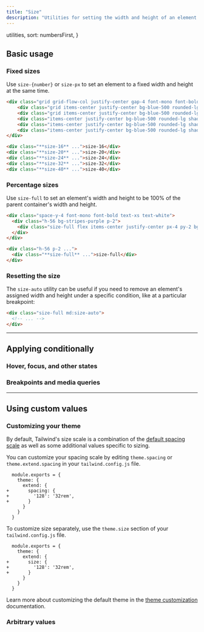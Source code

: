 ```yaml
---
title: "Size"
description: "Utilities for setting the width and height of an element at the same time."
---
```



  utilities,
  sort: numbersFirst,
}

## Basic usage

### Fixed sizes

Use `size-{number}` or `size-px` to set an element to a fixed width and height at the same time.

```html {{ example: true }}
<div class="grid grid-flow-col justify-center gap-4 font-mono font-bold text-xs text-center text-white">
    <div class="grid items-center justify-center bg-blue-500 rounded-lg shadow-lg size-16">size-16</div>
    <div class="grid items-center justify-center bg-blue-500 rounded-lg shadow-lg size-20">size-20</div>
    <div class="items-center justify-center bg-blue-500 rounded-lg shadow-lg size-24 grid">size-24</div>
    <div class="items-center justify-center bg-blue-500 rounded-lg shadow-lg size-32 hidden sm:grid">size-32</div>
    <div class="items-center justify-center bg-blue-500 rounded-lg shadow-lg size-40 hidden md:grid">size-40</div>
</div>
```

```html
<div class="**size-16** ...">size-16</div>
<div class="**size-20** ...">size-20</div>
<div class="**size-24** ...">size-24</div>
<div class="**size-32** ...">size-32</div>
<div class="**size-40** ...">size-40</div>
```

### Percentage sizes

Use `size-full` to set an element's width and height to be 100% of the parent container's width and height.

```html {{ example: true }}
<div class="space-y-4 font-mono font-bold text-xs text-white">
  <div class="h-56 bg-stripes-purple p-2">
    <div class="size-full flex items-center justify-center px-4 py-2 bg-violet-500 rounded-lg shadow-lg">size-full</div>
  </div>
</div>
```

```html
<div class="h-56 p-2 ...">
  <div class="**size-full** ...">size-full</div>
</div>
```

### Resetting the size

The `size-auto` utility can be useful if you need to remove an element's assigned width and height under a specific condition, like at a particular breakpoint:

```html
<div class="size-full md:size-auto">
  <!-- ... -->
</div>
```

---

## <Heading ignore>Applying conditionally</Heading>

### <Heading ignore>Hover, focus, and other states</Heading>

<HoverFocusAndOtherStates defaultClass="size-48" featuredClass="size-full" />

### <Heading ignore>Breakpoints and media queries</Heading>

<BreakpointsAndMediaQueries defaultClass="size-48" featuredClass="size-full" />

---

## Using custom values

### Customizing your theme

By default, Tailwind's size scale is a combination of the [default spacing scale](/docs/customizing-spacing#default-spacing-scale) as well as some additional values specific to sizing.

You can customize your spacing scale by editing `theme.spacing` or `theme.extend.spacing` in your `tailwind.config.js` file.

```diff-js {{ filename: 'tailwind.config.js' }}
  module.exports = {
    theme: {
      extend: {
+       spacing: {
+         '128': '32rem',
+       }
      }
    }
  }
```

To customize size separately, use the `theme.size` section of your `tailwind.config.js` file.

```diff-js {{ filename: 'tailwind.config.js' }}
  module.exports = {
    theme: {
      extend: {
+       size: {
+         '128': '32rem',
+       }
      }
    }
  }
```

Learn more about customizing the default theme in the [theme customization](/docs/theme#customizing-the-default-theme) documentation.

### Arbitrary values

<ArbitraryValues property="size" featuredClass="size-[32rem]" />
